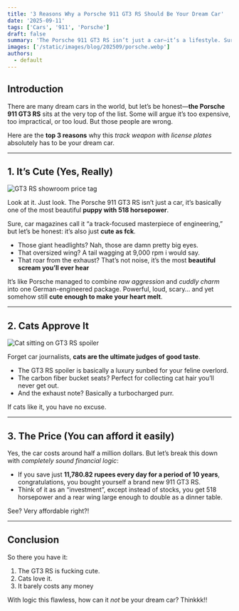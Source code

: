 ```yaml
---
title: '3 Reasons Why a Porsche 911 GT3 RS Should Be Your Dream Car'
date: '2025-09-11'
tags: ['Cars', '911', 'Porsche']
draft: false
summary: 'The Porsche 911 GT3 RS isn’t just a car—it’s a lifestyle. Sure, it costs a fortune, but when you break it down with some creative math, it’s practically free. Add in cat approval and free workouts, and suddenly it’s the most logical dream car purchase ever.'
images: ['/static/images/blog/202509/porsche.webp']
authors:
  - default
---
```


## Introduction

There are many dream cars in the world, but let’s be honest—**the Porsche 911 GT3 RS** sits at the very top of the list. Some will argue it’s too expensive, too impractical, or too loud. But those people are wrong.

Here are the **top 3 reasons** why this _track weapon with license plates_ absolutely has to be your dream car.

---

## 1. It’s Cute (Yes, Really)

![GT3 RS showroom price tag](/static/images/blog/202509/porsche_front.webp)

Look at it. Just look. The Porsche 911 GT3 RS isn’t just a car, it’s basically one of the most beautiful **puppy with 518 horsepower**.

Sure, car magazines call it “a track-focused masterpiece of engineering,” but let’s be honest: it’s also just **cute as fck**.

- Those giant headlights? Nah, those are damn pretty big eyes.
- That oversized wing? A tail wagging at 9,000 rpm i would say.
- That roar from the exhaust? That’s not noise, it’s the most **beautiful scream you’ll ever hear**

It’s like Porsche managed to combine _raw aggression_ and _cuddly charm_ into one German-engineered package. Powerful, loud, scary… and yet somehow still **cute enough to make your heart melt**.

---

## 2. Cats Approve It

![Cat sitting on GT3 RS spoiler](/static/images/blog/202509/cat.jpg)

Forget car journalists, **cats are the ultimate judges of good taste**.

- The GT3 RS spoiler is basically a luxury sunbed for your feline overlord.
- The carbon fiber bucket seats? Perfect for collecting cat hair you’ll never get out.
- And the exhaust note? Basically a turbocharged purr.

If cats like it, you have no excuse.

---

## 3. The Price (You can afford it easily)

Yes, the car costs around half a million dollars. But let’s break this down with _completely sound financial logic_:

- If you save just **11,780.82 rupees every day for a period of 10 years**, congratulations, you bought yourself a brand new 911 GT3 RS.
- Think of it as an “investment”, except instead of stocks, you get 518 horsepower and a rear wing large enough to double as a dinner table.

See? Very affordable right?!

---

## Conclusion

So there you have it:

1. The GT3 RS is fucking cute.
2. Cats love it.
3. It barely costs any money

With logic this flawless, how can it _not_ be your dream car? Thinkkk!!
